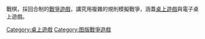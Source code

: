 {{Commonscat|Miniatures games}}
{{catmore}}
戰棋，採回合制的[[戰爭遊戲|戰爭遊戲]]，講究用複雜的規則模擬戰爭，涵蓋[[桌上遊戲|桌上遊戲]]與電子桌上遊戲。


[[Category:桌上遊戲|Category:桌上遊戲]]
[[Category:图版戰爭遊戲|Category:图版戰爭遊戲]]